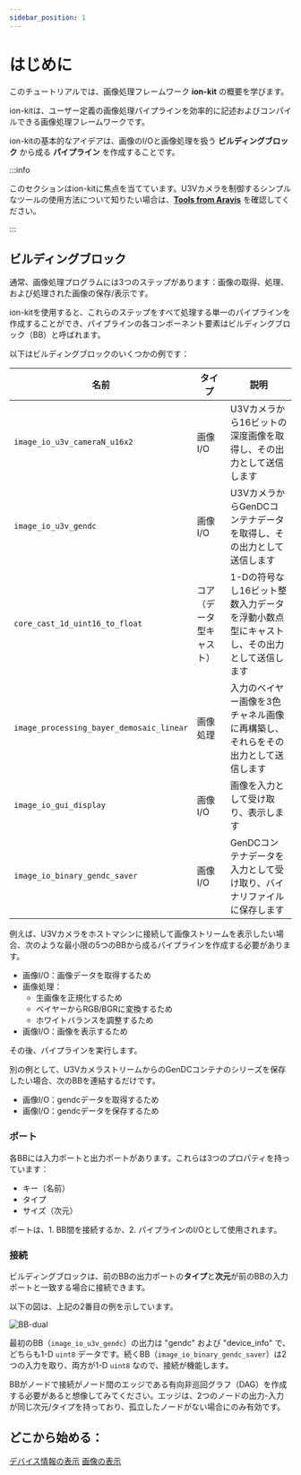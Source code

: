 ```yaml
---
sidebar_position: 1
---
```


# はじめに

このチュートリアルでは、画像処理フレームワーク **ion-kit** の概要を学びます。

ion-kitは、ユーザー定義の画像処理パイプラインを効率的に記述およびコンパイルできる画像処理フレームワークです。

ion-kitの基本的なアイデアは、画像のI/Oと画像処理を扱う **ビルディングブロック** から成る **パイプライン** を作成することです。

:::info

このセクションはion-kitに焦点を当てています。U3Vカメラを制御するシンプルなツールの使用方法について知りたい場合は、**[Tools from Aravis](../external/aravis/arv-tools.md)** を確認してください。

:::

## ビルディングブロック

通常、画像処理プログラムには3つのステップがあります：画像の取得、処理、および処理された画像の保存/表示です。

ion-kitを使用すると、これらのステップをすべて処理する単一のパイプラインを作成することができ、パイプラインの各コンポーネント要素はビルディングブロック（BB）と呼ばれます。

以下はビルディングブロックのいくつかの例です：

| 名前 | タイプ | 説明 |
| --------   | ------- | ------- |
| `image_io_u3v_cameraN_u16x2` | 画像I/O | U3Vカメラから16ビットの深度画像を取得し、その出力として送信します |
| `image_io_u3v_gendc` | 画像I/O | U3VカメラからGenDCコンテナデータを取得し、その出力として送信します |
| `core_cast_1d_uint16_to_float` | コア（データ型キャスト） | 1-Dの符号なし16ビット整数入力データを浮動小数点型にキャストし、その出力として送信します |
| `image_processing_bayer_demosaic_linear` | 画像処理 | 入力のベイヤー画像を3色チャネル画像に再構築し、それらをその出力として送信します |
| `image_io_gui_display` | 画像I/O | 画像を入力として受け取り、表示します |
| `image_io_binary_gendc_saver` | 画像I/O | GenDCコンテナデータを入力として受け取り、バイナリファイルに保存します |

例えば、U3Vカメラをホストマシンに接続して画像ストリームを表示したい場合、次のような最小限の5つのBBから成るパイプラインを作成する必要があります。
* 画像I/O：画像データを取得するため
* 画像処理：
    * 生画像を正規化するため
    * ベイヤーからRGB/BGRに変換するため
    * ホワイトバランスを調整するため
* 画像I/O：画像を表示するため

その後、パイプラインを実行します。

別の例として、U3VカメラストリームからのGenDCコンテナのシリーズを保存したい場合、次のBBを連結するだけです。
* 画像I/O：gendcデータを取得するため
* 画像I/O：gendcデータを保存するため

### ポート

各BBには入力ポートと出力ポートがあります。これらは3つのプロパティを持っています：
- キー（名前）
- タイプ
- サイズ（次元）

ポートは、1. BB間を接続するか、2. パイプラインのI/Oとして使用されます。

### 接続

ビルディングブロックは、前のBBの出力ポートの**タイプ**と**次元**が前のBBの入力ポートと一致する場合に接続できます。

以下の図は、上記の2番目の例を示しています。

![BB-dual](./img/BB-double.png)

最初のBB（`image_io_u3v_gendc`）の出力は "gendc" および "device_info" で、どちらも1-D `uint8` データです。続くBB（`image_io_binary_gendc_saver`）は2つの入力を取り、両方が1-D `uint8` なので、接続が機能します。

BBがノードで接続がノード間のエッジである有向非巡回グラフ（DAG）を作成する必要があると想像してみてください。エッジは、2つのノードの出力-入力が同じ次元/タイプを持っており、孤立したノードがない場合にのみ有効です。

## どこから始める：

<!--以下のjsxコードはいくつかのチュートリアルリンクカードをリストします。
カードを編集するには/src/tutorial-list.jsを変更してください-->

<div class="jsx-section highlight">
<div class="board">
<a class="card" href="obtain-device-info">デバイス情報の表示</a>
<a class="card" href="display-image">画像の表示</a>
</div></div>
